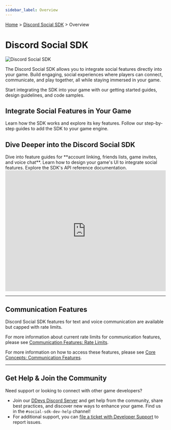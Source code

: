 ```yaml
---
sidebar_label: Overview
---
```

[Home](/docs/intro) > [Discord Social SDK](/docs/discord-social-sdk/overview) > Overview

# Discord Social SDK

![Discord Social SDK](images/social-sdk/overview/social_sdk_header.png)

The Discord Social SDK allows you to integrate social features directly into your game. Build engaging, social experiences where players can connect, communicate, and play together, all while staying immersed in your game.

Start integrating the SDK into your game with our getting started guides, design guidelines, and code samples.

## Integrate Social Features in Your Game

<Container>
  <Card title="Core Concepts" link="/docs/discord-social-sdk/core-concepts" icon="GameControllerIcon">
    Learn how the SDK works and explore its key features.
  </Card>
  <Card title="Getting Started Guides" link="/docs/discord-social-sdk/getting-started" icon="CompassIcon">
    Follow our step-by-step guides to add the SDK to your game engine.
  </Card>
</Container>

## Dive Deeper into the Discord Social SDK

<Container>
  <Card title="Development Guides" link="/docs/discord-social-sdk/development-guides" icon="WrenchIcon">
    Dive into feature guides for **account linking, friends lists, game invites, and voice chat**.
  </Card>
  <Card title="Design Guidelines" link="/docs/discord-social-sdk/design-guidelines" icon="PaintPaletteIcon">
    Learn how to design your game's UI to integrate social features.
  </Card>
  <Card title="SDK Reference Docs" link="https://discord.com/developers/docs/social-sdk/index.html" icon="BrowserIcon">
    Explore the SDK's API reference documentation.
  </Card>
</Container>

<iframe width="100%" height="380"
        src="https://www.youtube.com/embed/pInGO8AvojE?si=VnChE6xbuy4jNzSx"
        title="YouTube video player" frameborder="0"
        allow="accelerometer; autoplay; clipboard-write; encrypted-media; gyroscope; picture-in-picture; web-share"
        referrerpolicy="strict-origin-when-cross-origin" allowfullscreen></iframe>

---

## Communication Features
Discord Social SDK features for text and voice communication are available but capped with rate limits.

For more information about current rate limits for communication features,
please see [Communication Features: Rate Limits](/docs/discord-social-sdk/core-concepts/communication-features#rate-limits).

For more information on how to access these features, please see [Core Concepts: Communication Features](/docs/discord-social-sdk/core-concepts/communication-features).

---

## Get Help & Join the Community

Need support or looking to connect with other game developers?

- Join our [DDevs Discord Server](https://discord.gg/discord-developers) and get help from the community, share best practices, and discover new ways to enhance your game. Find us in the `#social-sdk-dev-help` channel!
- For additional support, you can [file a ticket with Developer Support](https://dis.gd/social-sdk) to report issues.
